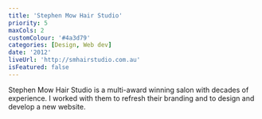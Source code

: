 ```yaml
---
title: 'Stephen Mow Hair Studio'
priority: 5
maxCols: 2
customColour: '#4a3d79'
categories: [Design, Web dev]
date: '2012'
liveUrl: 'http://smhairstudio.com.au'
isFeatured: false
---
```


Stephen Mow Hair Studio is a multi-award winning salon with decades of experience. I worked with them to refresh their branding and to design and develop a new website.
